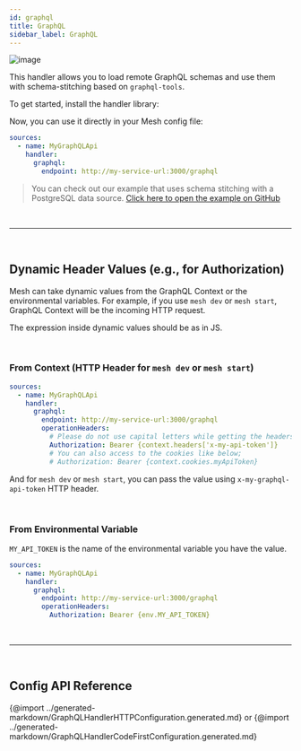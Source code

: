```yaml
---
id: graphql
title: GraphQL
sidebar_label: GraphQL
---
```


![image](https://user-images.githubusercontent.com/20847995/79219047-333ccb00-7e5a-11ea-9fce-57ff137ba924.png)

This handler allows you to load remote GraphQL schemas and use them with schema-stitching based on `graphql-tools`.

To get started, install the handler library:

<PackageInstall packages="@graphql-mesh/graphql" />

Now, you can use it directly in your Mesh config file:

```yaml
sources:
  - name: MyGraphQLApi
    handler:
      graphql:
        endpoint: http://my-service-url:3000/graphql
```

> You can check out our example that uses schema stitching with a PostgreSQL data source.
> [Click here to open the example on GitHub](https://github.com/Urigo/graphql-mesh/tree/master/examples/postgres-geodb)

<p>&nbsp;</p>

---

<p>&nbsp;</p>

## Dynamic Header Values (e.g., for Authorization)

Mesh can take dynamic values from the GraphQL Context or the environmental variables. For example, if you use `mesh dev` or `mesh start`, GraphQL Context will be the incoming HTTP request.

The expression inside dynamic values should be as in JS.

<p>&nbsp;</p>

### From Context (HTTP Header for `mesh dev` or `mesh start`)

```yaml
sources:
  - name: MyGraphQLApi
    handler:
      graphql:
        endpoint: http://my-service-url:3000/graphql
        operationHeaders:
          # Please do not use capital letters while getting the headers
          Authorization: Bearer {context.headers['x-my-api-token']}
          # You can also access to the cookies like below;
          # Authorization: Bearer {context.cookies.myApiToken}
```

And for `mesh dev` or `mesh start`, you can pass the value using `x-my-graphql-api-token` HTTP header.

<p>&nbsp;</p>

### From Environmental Variable

`MY_API_TOKEN` is the name of the environmental variable you have the value.

```yaml
sources:
  - name: MyGraphQLApi
    handler:
      graphql:
        endpoint: http://my-service-url:3000/graphql
        operationHeaders:
          Authorization: Bearer {env.MY_API_TOKEN}
```

<p>&nbsp;</p>

---

<p>&nbsp;</p>

## Config API Reference

{@import ../generated-markdown/GraphQLHandlerHTTPConfiguration.generated.md}
or
{@import ../generated-markdown/GraphQLHandlerCodeFirstConfiguration.generated.md}
